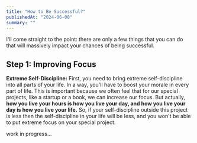 ```yaml
---
title: "How to Be Successful?"
publishedAt: "2024-06-08"
summary: ""
---
```


I'll come straight to the point: there are only a few things that you can do that will massively impact your chances of being successful.

## Step 1: Improving Focus

**Extreme Self-Discipline:** First, you need to bring extreme self-discipline into all parts of your life. In a way, you'll have to boost your morale in every part of life. This is important because we often feel that for our special projects, like a startup or a book, we can increase our focus. But actually, **how you live your hours is how you live your day, and how you live your day is how you live your life.**
So, if your self-discipline outside this project is less then the self-discipline in your life will be less, and you won't be able to put extreme focus on your special project.



work in progress...